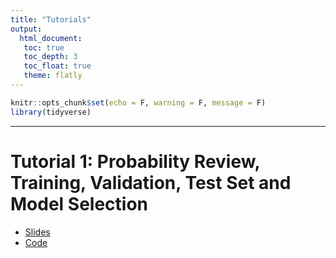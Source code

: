 ```yaml
---
title: "Tutorials"
output: 
  html_document:
   toc: true
   toc_depth: 3
   toc_float: true
   theme: flatly
---
```


```r
knitr::opts_chunk$set(echo = F, warning = F, message = F)
library(tidyverse)
```

******

# Tutorial 1: Probability Review, Training, Validation, Test Set and Model Selection

 
* [Slides](https://drive.google.com/file/d/12SurJMqKjok0DHpustBwM10H6Nl8sBqU/view?usp=sharing) 
* [Code](https://drive.google.com/file/d/15N98ex4cIRg2p4m2SNdYib_TmR9FWd29/view?usp=sharing) 


<!-- # Tutorial 2: Normal Distribution -->

<!-- * [Problems](https://drive.google.com/file/d/113-KBs8AEoFSmmrhuqKPM5S4vDS-4z7r/view?usp=sharing) -->
<!-- * [Solution](https://drive.google.com/file/d/1QBKihanEV7wJsBzbCEYHcnKAYsIxp_HK/view?usp=sharing)  -->
<!-- * [Extra (can open using Google colab or download)](https://drive.google.com/file/d/1RjM8KyxbMqMw-2bOBHalJZHCuO4LSo9e/view?usp=sharing) -->


<!-- # Tutorial 3: Inequalities -->

<!-- * [Problems](https://drive.google.com/file/d/11rpSbwMyuqK_J0HfmC4g_3Un42prTBR7/view?usp=sharing) -->
<!-- * [Solution](https://drive.google.com/file/d/1JfWKVsLJ91oUcDUgewc9Js0OTZekuXGb/view?usp=sharing) -->
<!-- * [Extra](https://drive.google.com/file/d/1ElHwNfN7zmvsyNN74ctKNWsO7r1HPpAs/view?usp=sharing) -->

<!-- # Tutorial 4: Convergence -->
<!-- * [Problems](https://drive.google.com/file/d/1qTOmJ8FMfm3ihmtcmo0_rDYMjyOeTLK7/view?usp=sharing) -->
<!-- * [Solution](https://drive.google.com/file/d/1Y8AUr1yWkrzNw4BhxumRFxaKGmdfegWZ/view?usp=sharing) -->
<!-- * [Extra](https://drive.google.com/file/d/1LYAFroA4WRZ4wcVr36UtDcfjKwJJ7GRU/view?usp=sharing) -->

<!-- # Tutorial 5: Convergence_II -->
<!-- * [Problems](https://drive.google.com/file/d/1W1LMKBvKZuYs1Rkp2ecQd0uPXreTAu1m/view?usp=sharing) -->
<!-- * [Solution](https://drive.google.com/file/d/1JE4hIGRtbgl-Ee9vZA51VbhFLkAIMXXP/view?usp=sharing) -->


<!-- # Tutorial 6: Inference -->
<!-- * [Problems](https://drive.google.com/file/d/1_9dkOYm0qr8W_3jpkN7_ZBNwO-Yri1hl/view?usp=sharing) -->
<!-- * [Solution](https://drive.google.com/file/d/1oUqip5Ho-P5fKe0_xB90ziU8vssaf48e/view?usp=sharing) -->

<!-- # Tutorial 7: Midterm Review -->
<!-- * [Problems](https://drive.google.com/file/d/1-f3yzdnSknMJZ_DU6s-Ge8JtR-D2RRhp/view?usp=sharing) -->
<!-- * [Solution](https://drive.google.com/file/d/1MhFa6uDeQuV6K5vhwZIEArvhPKRrGbrU/view?usp=sharing) -->

<!-- # Tutorial 8: Likelihood_I -->
<!-- * [Problems](https://drive.google.com/file/d/1MNwuk76Z8dAUmwfaJ_dXB94sERDP0xw9/view?usp=sharing) -->
<!-- * [Solution](https://drive.google.com/file/d/19jlLH75f8svbAQwCFl-AOLCiZpdEVPQb/view?usp=sharing) -->

<!-- # Tutorial 9: Likelihood_II -->
<!-- * [Problems](https://drive.google.com/file/d/1tePKAkHMEDRPGrwxHt1HmHIAd_J23t4k/view?usp=sharing) -->
<!-- * [Solutions](https://drive.google.com/file/d/1sE-nmaq50DIPagotN1yt7KW0JwIR-WPi/view?usp=sharing) -->